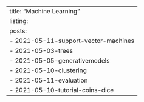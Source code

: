 ---
title: "Machine Learning"
listing:
  posts:
    - 2021-05-11-support-vector-machines
    - 2021-05-03-trees
    - 2021-05-05-generativemodels
    - 2021-05-10-clustering
    - 2021-05-11-evaluation
    - 2021-05-10-tutorial-coins-dice
---